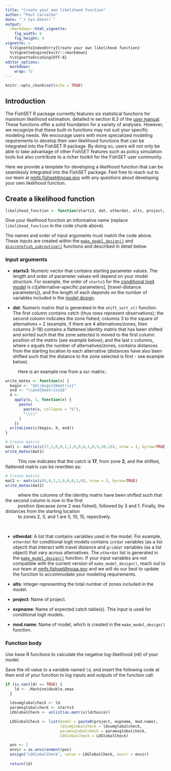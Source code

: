 ```yaml
---
title: "Create your own likelihood function"
author: "Paul Carvalho"
date: "`r Sys.Date()`"
output: 
  rmarkdown::html_vignette:
    fig_width: 6
    fig_height: 4
vignette: >
  %\VignetteIndexEntry{Create your own likelihood function}
  %\VignetteEngine{knitr::rmarkdown}
  %\VignetteEncoding{UTF-8}
editor_options: 
  markdown: 
    wrap: 72
---
```


```r
knitr::opts_chunk$set(echo = TRUE)
```

## Introduction

The FishSET R package currently features six statistical functions for maximum likelihood estimation, detailed in section 8.3 of the [user manual](https://noaa-nwfsc.github.io/FishSET/articles/FishSET_User_Manual.html). These functions offer a solid foundation for a variety of analyses. However, we recognize that these built-in functions may not suit your specific modeling needs. We encourage users with more specialized modeling requirements to develop their own likelihood functions that can be integrated into the FishSET R package. By doing so, users will not only be able to take advantage of other FishSET features such as policy simulation tools but also contribute to a richer toolkit for the FishSET user community. 

Here we provide a template for developing a likelihood function that can be seamlessly integrated into the FishSET package. Feel free to reach out to our team at [nmfs.fishset@noaa.gov](mailto:nmfs@fishset.gov) with any questions about developing your own likelihood function.

## Create a likelihood function

```r
likelihood_function <- function(starts3, dat, otherdat, alts, project, expname, mod.name) {
```

Give your likelihood function an informative name (replace `likelihood_function` in the code chunk above). 

The names and order of input arguments must match the code above. These inputs are created within the [`make_model_design()`](https://noaa-nwfsc.github.io/FishSET/reference/make_model_design.html) and [`discretefish_subroutine()`](https://noaa-nwfsc.github.io/FishSET/reference/discretefish_subroutine.html) functions and described in detail below.

### Input arguments

- **starts3**: Numeric vector that contains starting parameter values. The length and order of parameter values will depend on your model structure. For example, the order of `starts3` for the [conditional logit model](https://noaa-nwfsc.github.io/FishSET/reference/logit_c.html) is c([alternative-specific parameters], [travel-distance parameters]), and the length of each depends on the number of variables included in the [model design](https://noaa-nwfsc.github.io/FishSET/reference/make_model_design.html).

- **dat**: Numeric matrix that is generated in the `shift_sort_x()` function. The first column contains catch (thus rows represent observations); the second column indicates the zone fished; columns 3 to the square of alternatives + 2 (example, if there are 4 alternatives/zones, then columns 3-18) contains a flattened identity matrix that has been shifted and sorted such that the zone selected is moved to the first column position of the matrix (see example below); and the last x columns, where x equals the number of alternatives/zones, contains distances from the starting location to each alternative (distances have also been shifted such that the distance to the zone selected is first - see example below).

|           Here is an example row from a `dat` matrix:.

```r
write_matex <- function(x) {
  begin <- "$$\\begin{bmatrix}"
  end <- "\\end{bmatrix}$$"
  X <-
    apply(x, 1, function(x) {
      paste(
        paste(x, collapse = "&"),
        "\\\\"
      )
    })
  writeLines(c(begin, X, end))
}

# Create matrix 
mat1 <- matrix(c(17,2,0,0,1,1,0,0,0,1,0,5,10,15), nrow = 1, byrow=TRUE)
write_matex(mat1)
```

|           This row indicates that the catch is **17**, from zone **2**, and the shifted, flattened matrix can be rewritten as:

```r
# Create matrix 
mat2 <- matrix(c(0,0,1,1,0,0,0,1,0), nrow = 3, byrow=TRUE)
write_matex(mat2)
```

|           where the columns of the identity matrix have been shifted such that the second column is now in the first 
|           position (because zone 2 was fished), followed by 3 and 1. Finally, the distances from the starting location 
|           to zones 2, 3, and 1 are 5, 10, 15, repectively.
\

- **otherdat**: A list that contains variables used in the model. For example, `otherdat` for conditional logit models contains `intdat` variables (as a list object) that interact with travel distance and `griddat` variables (as a list object) that vary across alternatives. The `otherdat` list is generated in the [`make_model_design()`](https://noaa-nwfsc.github.io/FishSET/reference/make_model_design.html) function. If your input variables are not compatible with the current version of `make_model_design()`, reach out to our team at  [nmfs.fishset@noaa.gov](mailto:nmfs.fishset@noaa.gov) and we will do our best to update the function to accommodate your modeling requirements.

- **alts**: Integer representing the total number of zones included in the model.

- **project**: Name of project.

- **expname**: Name of expected catch table(s). This input is used for conditional logit models.

- **mod.name**: Name of model, which is created in the `make_model_design()` function.


### Function body

Use base R functions to calculate the negative log-likelihood (nll) of your model.  

Save the nll value to a variable named `ld`, and insert the following code at then end of your function to log inputs and outputs of the function call:

```r
if (is.nan(ld) == TRUE) {
    ld <- .Machine$double.xmax
  }

  ldsumglobalcheck <- ld
  paramsglobalcheck <- starts3
  LDGlobalCheck <- unlist(as.matrix(ldchoice))

  LDGlobalCheck <- list(model = paste0(project, expname, mod.name), 
                        ldsumglobalcheck = ldsumglobalcheck, 
                        paramsglobalcheck = paramsglobalcheck, 
                        LDGlobalCheck = LDGlobalCheck)

  pos <- 1
  envir = as.environment(pos)
  assign("LDGlobalCheck", value = LDGlobalCheck, envir = envir)
  
  return(ld)
```

